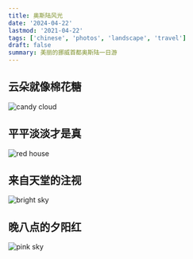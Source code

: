 ```yaml
---
title: 奥斯陆风光
date: '2024-04-22'
lastmod: '2021-04-22'
tags: ['chinese', 'photos', 'landscape', 'travel']
draft: false
summary: 美丽的挪威首都奥斯陆一日游
---
```


## 云朵就像棉花糖

<Image alt="candy cloud" src="/static/gallary/view/oslo_candy_cloud.jpg" width={800} height={1} />

## 平平淡淡才是真

<Image alt="red house" src="/static/gallary/view/oslo_red_house.jpg" width={800} height={1} />

## 来自天堂的注视

<Image
  alt="bright sky"
  src="/static/gallary/view/oslo_light_from_haven.jpg"
  width={800}
  height={1}
/>

## 晚八点的夕阳红

<Image alt="pink sky" src="/static/gallary/view/oslo_pink_sky.jpg" width={800} height={1} />
